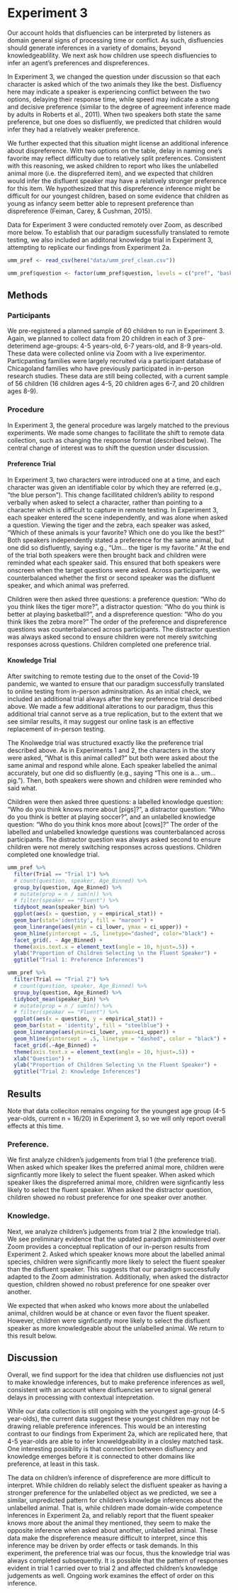 # Experiment 3

Our account holds that disfluencies can be interpreted by listeners as domain general signs of processing time or conflict. As such, disfluencies should generate inferences in a variety of domains, beyond knowledgeablility. We next ask how children use speech disfluencies to infer an agent's preferences and dispreferences.

In Experiment 3, we changed the question under discussion so that each character is asked which of the two animals they like the best. Disfluency here may indicate a speaker is experiencing conflict between the two options, delaying their response time, while speed may indicate a strong and decisive preference (similar to the degree of agreement inference made by adults in Roberts et al., 2011). When two speakers both state the same preference, but one does so disfluently, we predicted that children would infer they had a relatively weaker preference. 

We further expected that this situation might license an additional inference about dispreference. With two options on the table, delay in naming one's favorite may reflect difficulty due to relatively split preferences. Consistent with this reasoning, we asked children to report who likes the unlabelled animal more (i.e. the dispreferred item), and we expected that children would infer the disfluent speaker may have a relatively stronger preference for this item. We hypothesized that this dispreference inference might be difficult for our youngest children, based on some evidence that children as young as infancy seem better able to represent preference than dispreference (Feiman, Carey, & Cushman, 2015). 

<!-- 14. The really subtle knowledge vs. preference condition kind of comes out of no where in Study 3. I think I'd preview this more in intro to Study 3. Maybe going through the different predictions in turn. Our first question was can they do this with preferences and do children do preferences at the same age as knowledge? NEW PARAGRAPH. Can they also make this other inference about the non-target object? NEW PARAGRAPH Is this inference about the non-target target object selective to preferences? -->

Data for Experiment 3 were conducted remotely over Zoom, as described more below. To establish that our paradigm sucessfully translated to remote testing, we also included an additonal knowledge trial in Experiment 3, attempting to replicate our findings from Experiment 2a. 


```r
umm_pref <- read_csv(here("data/umm_pref_clean.csv"))

umm_pref$question <- factor(umm_pref$question, levels = c("pref", "basketball", "dispref", "know_label", "soccer", "know_unlabel"), ordered = T)
```

## Methods

### Participants

We pre-registered a planned sample of 60 children to run in Experiment 3. Again, we planned to collect data from 20 children in each of 3 pre-deterimend age-groups: 4-5 years-old, 6-7 years-old, and 8-9 years-old. These data were collected online via Zoom with a live experimentor. Particpanting families were largely recruited via a participant database of Chicagoland families who have previously participated in in-person research studies. These data are still being collected, with a current sample of 56 children (16 children ages 4-5, 20 children ages 6-7, and 20 children ages 8-9). 

### Procedure

In Experiment 3, the general procedure was largely matched to the previous experiments. We made some changes to facillitate the shift to remote data collection, such as changing the response format (described below). The central change of interest was to shift the question under discussion.

#### Preference Trial

In Experiment 3, two characters were introduced one at a time, and each character was given an identifiable color by which they are referred (e.g., "the blue person"). This change facillitated children's ability to respond verbally when asked to select a character, rather than pointing to a character which is difficult to capture in remote testing. In Experiment 3, each speaker entered the scene independently, and was alone when asked a question. Viewing the tiger and the zebra, each speaker was asked, "Which of these animals is your favorite? Which one do you like the best?" Both speakers independently stated a preference for the same animal, but one did so disfluently, saying e.g., "Um... the tiger is my favorite." At the end of the trial both speakers were then brought back and children were reminded what each speaker said. This ensured that both speakers were onscreen when the target questions were asked. Across participants, we counterbalanced whether the first or second speaker was the disfluent speaker, and which animal was preferred.

Children were then asked three questions: a preference question: "Who do you think likes the tiger more?", a distractor question: "Who do you think is better at playing basketball?", and a dispreference question: "Who do you think likes the zebra more?" The order of the preference and dispreference questions was counterbalanced across participants. The distractor question was always asked second to ensure children were not merely switching responses across questions. Children completed one preference trial.

#### Knowledge Trial

After switching to remote testing due to the onset of the Covid-19 pandemic, we wanted to ensure that our paradigm successfully translated to online testing from in-person adminsitration. As an initial check, we included an additional trial always after the key preference trial described above. We made a few additional alterations to our paradigm, thus this additional trial cannot serve as a true replication, but to the extent that we see similar results, it may suggest our online task is an effective replacement of in-person testing.

The Knolwedge trial was structured exactly like the preference trial described above. As in Experiments 1 and 2, the characters in the story were asked, "What is this animal called?" but both were asked about the same animal and respond while alone. Each speaker labelled the animal accurately, but one did so disfluently (e.g., saying "This one is a... um... pig."). Then, both speakers were shown and children were reminded who said what. 

Children were then asked three questions: a labelled knowledge question: "Who do you think knows more about [pigs]?", a distractor question: "Who do you think is better at playing soccer?", and an unlabelled knowledge question: "Who do you think knos more about [cows]?" The order of the labelled and unlabelled knowledge questions was counterbalanced across participants. The distractor question was always asked second to ensure children were not merely switching responses across questions. Children completed one knowledge trial.

```r
umm_pref %>%
  filter(Trial == "Trial 1") %>%
  # count(question, speaker, Age_Binned) %>%
  group_by(question, Age_Binned) %>%
  # mutate(prop = n / sum(n)) %>%
  # filter(speaker == "Fluent") %>%
  tidyboot_mean(speaker_bin) %>%
  ggplot(aes(x = question, y = empirical_stat)) +
  geom_bar(stat='identity', fill = "maroon") +
  geom_linerange(aes(ymin = ci_lower, ymax = ci_upper)) +
  geom_hline(yintercept = .5, linetype="dashed", color="black") +
  facet_grid(. ~ Age_Binned) +
  theme(axis.text.x = element_text(angle = 10, hjust=.5)) +
  ylab("Proportion of Children Selecting \n the Fluent Speaker") +
  ggtitle("Trial 1: Preference Inferences")
```

```r
umm_pref %>%
  filter(Trial == "Trial 2") %>%
  # count(question, speaker, Age_Binned) %>%
  group_by(question, Age_Binned) %>%
  tidyboot_mean(speaker_bin) %>%
  # mutate(prop = n / sum(n)) %>%
  # filter(speaker == "Fluent") %>%
  ggplot(aes(x = question, y = empirical_stat)) +
  geom_bar(stat = 'identity', fill = "steelblue") +
  geom_linerange(aes(ymin=ci_lower, ymax=ci_upper)) +
  geom_hline(yintercept = .5, linetype = "dashed", color = "black") +
  facet_grid(.~Age_Binned) +
  theme(axis.text.x = element_text(angle = 10, hjust=.5)) +
  xlab("Question") +
  ylab("Proportion of Children Selecting \n the Fluent Speaker") +
  ggtitle("Trial 2: Knowledge Inferences")
```



## Results

Note that data colleciton remains ongoing for the youngest age group (4-5 year-olds, current n = 16/20) in Experiment 3, so we will only report overall effects at this time.

### Preference.

We first analyze children's judgements from trial 1 (the preference trial). When asked which speaker likes the preferred animal more, children were signficantly more likely to select the fluent speaker. When asked which speaker likes the dispreferred animal more, children were signficantly less likely to select the fluent speaker. When asked the distractor question, children showed no robust preference for one speaker over another.

### Knowledge.

Next, we analyze children's judgements from trial 2 (the knowledge trial). We see preliminary evidence that the updated paradigm administered over Zoom provides a conceptual replication of our in-person results from Experiment 2. Asked which speaker knows more about the labelled animal species, children were significantly more likely to select the fluent speaker than the disfluent speaker. This suggests that our paradigm successfully adapted to the Zoom administration. Additionally, when asked the distractor question, children showed no robust preference for one speaker over another.

We expected that when asked who knows more about the unlabelled animal, children would be at chance or even favor the fluent speaker. However, children were signficantly more likely to select the disfluent speaker as more knowledgeable about the unlabelled animal. We return to this result below.

## Discussion

Overall, we find support for the idea that children use disfluencies not just to make knowledge inferences, but to make preference inferences as well, consistent with an account where disfluencies serve to signal general delays in processing with contextual intepretation. 

While our data collection is still ongoing with the youngest age-group (4-5 year-olds), the current data suggest these youngest children may not be drawing reliable preference inferences. This would be an interesting contrast to our findings from Experiment 2a, which are replicated here, that 4-5 year-olds are able to infer knoweldgeability in a closley matched task. One interesting possiblity is that connection between disfluency and knowledge emerges before it is connected to other domains like preference, at least in this task.

The data on children's inference of dispreference are more difficult to interpret. While children do reliably select the disfluent speaker as having a stronger preference for the unlabelled object as we  predicted, we see a similar, unpredicted pattern for children's knowledge inferences about the unlabelled animal. That is, while children made domain-wide competence inferences in Experiment 2a, and reliably report that the fluent speaker knows more about the animal they mentioned, they seem to make the opposite inference when asked about another, unlabelled animal. These data make the dispreference measure difficult to interpret, since this inference may be driven by order effects or task demands. In this experiment, the preference trial was our focus, thus the knowledge trial was always completed subsequently. It is possible that the pattern of responses evident in trial 1 carried over to trial 2 and affected children's knowledge judgements as well. Ongoing work examines the effect of order on this inference.  


